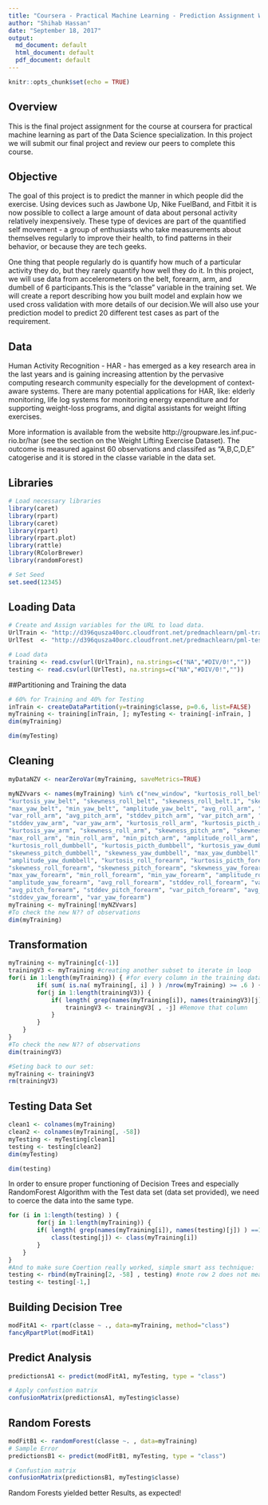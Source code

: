 ```yaml
---
title: "Coursera - Practical Machine Learning - Prediction Assignment Writeup"
author: "Shihab Hassan"
date: "September 18, 2017"
output:
  md_document: default
  html_document: default
  pdf_document: default
---
```


```r
knitr::opts_chunk$set(echo = TRUE)
```

## Overview
This is the final project assignment for the course at coursera for practical machine learning as part of the Data Science specialization. In this project we will submit our final project and review our peers to complete this course. 

## Objective
The goal of this project is to predict the manner in which people did the exercise. Using devices such as Jawbone Up, Nike FuelBand, and Fitbit it is now possible to collect a large amount of data about personal activity relatively inexpensively. These type of devices are part of the quantified self movement - a group of enthusiasts who take measurements about themselves regularly to improve their health, to find patterns in their behavior, or because they are tech geeks.

One thing that people regularly do is quantify how much of a particular activity they do, but they rarely quantify how well they do it. In this project, we will use data from accelerometers on the belt, forearm, arm, and dumbell of 6 participants.This is the "classe" variable in the training set. We will create a report describing how you built model and explain how we used cross validation with more details of our decision.We will also use your prediction model to predict 20 different test cases as part of the requirement.

## Data
Human Activity Recognition - HAR - has emerged as a key research area in the last years and is gaining increasing attention by the pervasive computing research community especially for the development of context-aware systems. There are many potential applications for HAR, like: elderly monitoring, life log systems for monitoring energy expenditure and for supporting weight-loss programs, and digital assistants for weight lifting exercises.

More information is available from the website http://groupware.les.inf.puc-rio.br/har (see the section on the Weight Lifting Exercise Dataset). The outcome is measured against 60 observations and classifed as "A,B,C,D,E" catogerise and it is stored in the classe variable in the data set.

## Libraries

```r
# Load necessary libraries
library(caret)
library(rpart)
library(caret)
library(rpart)
library(rpart.plot)
library(rattle)
library(RColorBrewer)
library(randomForest)

# Set Seed
set.seed(12345)
```

## Loading Data
```r
# Create and Assign variables for the URL to load data.
UrlTrain <- "http://d396qusza40orc.cloudfront.net/predmachlearn/pml-training.csv"
UrlTest  <- "http://d396qusza40orc.cloudfront.net/predmachlearn/pml-testing.csv"

# Load data
training <- read.csv(url(UrlTrain), na.strings=c("NA","#DIV/0!",""))
testing <- read.csv(url(UrlTest), na.strings=c("NA","#DIV/0!",""))
```
##Partitioning and Training the data
```r
# 60% for Training and 40% for Testing
inTrain <- createDataPartition(y=training$classe, p=0.6, list=FALSE)
myTraining <- training[inTrain, ]; myTesting <- training[-inTrain, ]
dim(myTraining)
```

```r
dim(myTesting)
```

## Cleaning
```r
myDataNZV <- nearZeroVar(myTraining, saveMetrics=TRUE)

myNZVvars <- names(myTraining) %in% c("new_window", "kurtosis_roll_belt", "kurtosis_picth_belt",
"kurtosis_yaw_belt", "skewness_roll_belt", "skewness_roll_belt.1", "skewness_yaw_belt",
"max_yaw_belt", "min_yaw_belt", "amplitude_yaw_belt", "avg_roll_arm", "stddev_roll_arm",
"var_roll_arm", "avg_pitch_arm", "stddev_pitch_arm", "var_pitch_arm", "avg_yaw_arm",
"stddev_yaw_arm", "var_yaw_arm", "kurtosis_roll_arm", "kurtosis_picth_arm",
"kurtosis_yaw_arm", "skewness_roll_arm", "skewness_pitch_arm", "skewness_yaw_arm",
"max_roll_arm", "min_roll_arm", "min_pitch_arm", "amplitude_roll_arm", "amplitude_pitch_arm",
"kurtosis_roll_dumbbell", "kurtosis_picth_dumbbell", "kurtosis_yaw_dumbbell", "skewness_roll_dumbbell",
"skewness_pitch_dumbbell", "skewness_yaw_dumbbell", "max_yaw_dumbbell", "min_yaw_dumbbell",
"amplitude_yaw_dumbbell", "kurtosis_roll_forearm", "kurtosis_picth_forearm", "kurtosis_yaw_forearm",
"skewness_roll_forearm", "skewness_pitch_forearm", "skewness_yaw_forearm", "max_roll_forearm",
"max_yaw_forearm", "min_roll_forearm", "min_yaw_forearm", "amplitude_roll_forearm",
"amplitude_yaw_forearm", "avg_roll_forearm", "stddev_roll_forearm", "var_roll_forearm",
"avg_pitch_forearm", "stddev_pitch_forearm", "var_pitch_forearm", "avg_yaw_forearm",
"stddev_yaw_forearm", "var_yaw_forearm")
myTraining <- myTraining[!myNZVvars]
#To check the new N?? of observations
dim(myTraining)
```

## Transformation
```r
myTraining <- myTraining[c(-1)]
trainingV3 <- myTraining #creating another subset to iterate in loop
for(i in 1:length(myTraining)) { #for every column in the training dataset
        if( sum( is.na( myTraining[, i] ) ) /nrow(myTraining) >= .6 ) { #if n?? NAs > 60% of total observations
        for(j in 1:length(trainingV3)) {
            if( length( grep(names(myTraining[i]), names(trainingV3)[j]) ) ==1)  { #if the columns are the same:
                trainingV3 <- trainingV3[ , -j] #Remove that column
            }   
        } 
    }
}
#To check the new N?? of observations
dim(trainingV3)
```

```r
#Seting back to our set:
myTraining <- trainingV3
rm(trainingV3)
```

## Testing Data Set
```r
clean1 <- colnames(myTraining)
clean2 <- colnames(myTraining[, -58]) 
myTesting <- myTesting[clean1]
testing <- testing[clean2]
dim(myTesting)
```
```r
dim(testing)
```

In order to ensure proper functioning of Decision Trees and especially RandomForest Algorithm with the Test data set (data set provided), we need to coerce the data into the same type.

```r
for (i in 1:length(testing) ) {
        for(j in 1:length(myTraining)) {
        if( length( grep(names(myTraining[i]), names(testing)[j]) ) ==1)  {
            class(testing[j]) <- class(myTraining[i])
        }      
    }      
}
#And to make sure Coertion really worked, simple smart ass technique:
testing <- rbind(myTraining[2, -58] , testing) #note row 2 does not mean anything, this will be removed right.. now:
testing <- testing[-1,]
```

## Building Decision Tree
```r
modFitA1 <- rpart(classe ~ ., data=myTraining, method="class")
fancyRpartPlot(modFitA1)
```
## Predict Analysis
```r
predictionsA1 <- predict(modFitA1, myTesting, type = "class")

# Apply confustion matrix
confusionMatrix(predictionsA1, myTesting$classe)
```
## Random Forests
```r
modFitB1 <- randomForest(classe ~. , data=myTraining)
# Sample Error
predictionsB1 <- predict(modFitB1, myTesting, type = "class")

# Confustion matrix
confusionMatrix(predictionsB1, myTesting$classe)

```
Random Forests yielded better Results, as expected!